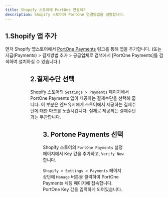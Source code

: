```yaml
---
title: Shopify 스토어에 PortOne 연결하기
description: Shopify 스토어에 PortOne 연결방법을 설명합니다.
---
```



## 1.Shopify 앱 추가

먼저 Shopify 앱스토어에서 [PortOne Payments](https://apps.shopify.com/chaiport-payments) 링크를 통해 앱을 추가합니다.
(또는 지급(Payments) > 결제방법 추가 > 공급업체로 검색에서 \[PortOne Payments]를 검색하여 설치하실 수 있습니다.)

<Figure src="https://github.com/portone-io/developers.portone.io/assets/85064711/936bfcb5-2634-4f05-b176-7fd5735578fb" caption="`앱 추가` 버튼을 클릭합니다." />

<Figure src="https://github.com/portone-io/developers.portone.io/assets/85064711/b8f6493f-9587-490b-bdcb-40e22bbb5151" caption="우측 상단에 `Install app`을 클릭하여 플러그인을 설치합니다." />

## 2.결제수단 선택

Shopify 스토어의 `Settings > Payments` 페이지에서 PortOne Payments 앱이 제공하는 결제수단을 선택해 줍니다.
이 부분은 엔드유저에게 스토어에서 제공하는 결제수단에 대한 마크를 노출시킵니다. 실제로 제공되는 결제수단과는 무관합니다.

<Figure src="https://github.com/portone-io/developers.portone.io/assets/85064711/70769ddb-68a6-4de6-9b05-e20dd6167dfe" caption="Visa, Mastercard 등의 결제수단 마크를 추가할 수 있습니다." />

## 3. Portone Payments 선택

Shopify 스토어의 `PortOne Payments` 설정페이지에서 Key 값을 추가하고, `Verify Now` 합니다.

`Shopify > Settings > Payments` 페이지 상단에 `Manage` 버튼을 클릭하여 PortOne Payments 세팅 페이지에 접속합니다.
PortOne Key 값을 입력하게 되어있습니다.

<Figure src="https://github.com/portone-io/developers.portone.io/assets/85064711/8c9e93d2-3b80-4444-8e61-6c17ea461896" caption="`Payment Channels >Filters: Global > Shopify` 선택합니다." />

<Figure src="https://github.com/portone-io/developers.portone.io/assets/85064711/4382052a-377e-4156-b634-c2ebbe889a80" caption="`PortOne(Global) 어드민 > Management > General` 화면에서 Key 값을 확인하고 복사합니다." />

<Figure src="https://github.com/portone-io/developers.portone.io/assets/85064711/5ec5ff10-451b-4bb9-99de-a9d20b7ff2e1" caption="Key 값을 입력한 후 `Verify Now` 버튼을 클릭하여 연동상태를 확인합니다. 이제 모든 연동이 완료되었습니다!" />
